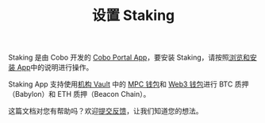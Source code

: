 ﻿---
title: "设置 Staking"
sidebarTitle: "设置 Staking"
---
Staking 是由 Cobo 开发的 [Cobo Portal App](/cn/portal/portal-apps/introduction)，要安装 Staking，请按照[浏览和安装 App](/cn/portal/portal-apps/browse-and-install)中的说明进行操作。

<Info>Staking App 支持使用[机构 Vault](/cn/portal/mpc-wallets/ocw/create-mpc-vault) 中的 [MPC 钱包](/cn/portal/mpc-wallets/introduction)和 [Web3 钱包](/cn/portal/custodial-wallets/web3-wallets/set-up)进行 BTC 质押（Babylon）和 ETH 质押（Beacon Chain）。</Info>

<Tip>这篇文档对您有帮助吗？欢迎[提交反馈](https://forms.zohopublic.com/cobo/form/DocumentFeedbackForm/formperma/QvLOhxJv1_JMsJ-1dleZ8Itb_7rzN-LtgvsDdxosoVI?referrername=manuals)，让我们知道您的想法。</Tip>